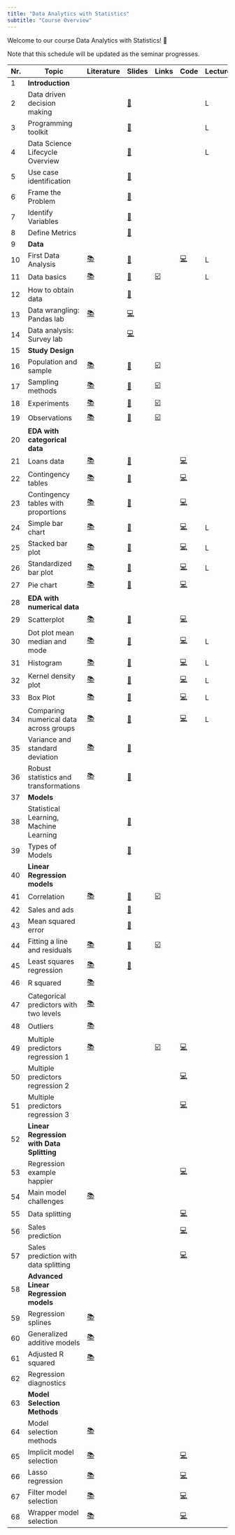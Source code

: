 ```yaml
---
title: "Data Analytics with Statistics"
subtitle: "Course Overview"
---
```


Welcome to our course Data Analytics with Statistics! 👋  

:::{.callout-note}
 Note that this schedule will be updated as the seminar progresses.
:::


|	Nr.	|	Topic	|	Literature	|		Slides		|	Links	|		Code		|	Lecture/Online	|
|	---	|	---	|	---	|		---		|	---	|		---		|	---	|
|	1	|	**Introduction**	|		|				|		|				|		|
|	2	|	Data driven decision making	|		|		[📑](https://docs.google.com/presentation/d/1AfzqhjEAfJ5X4Q8YC9GK14jEBfdDXEIRmXonriwYHNY/export/pdf)		|		|				|	L	|
|	3	|	Programming toolkit	|		|		[📑](https://docs.google.com/presentation/d/1AHDCyelaOumvZ9-MRLEaSGCulXvvo-hcoFRrTESQW-c/export/pdf)		|		|				|	L	|
|	4	|	Data Science Lifecycle Overview	|		|		[📑](https://docs.google.com/presentation/d/1LR0LmvKFycE3MIjfDEp6L_bGdJtCOe60rFycWIYayBI/export/pdf)		|		|				|	L	|
|	5	|	Use case identification	|		|		[📑](https://docs.google.com/presentation/d/1RT7IhYgLgNJ8RiT28sMr8Mfyk5y_e-rfYg3jRsPKGEA/export/pdf)		|		|				|		|
|	6	|	Frame the Problem	|		|		[📑](https://docs.google.com/presentation/d/12WRK3EgiHOHz2vsJnYxIxNvDQmjTMax1iTSqsjVr7JY/export/pdf)		|		|				|		|
|	7	|	Identify Variables	|		|		[📑](https://docs.google.com/presentation/d/1VqXuDX_3VFNOGMw3y3uQmvFr2m7b6BlW3if_icQSstM/export/pdf)		|		|				|		|
|	8	|	Define Metrics	|		|		[📑](https://docs.google.com/presentation/d/1vlVqqU4Frt8y_GaCs4qVx7EVPyNravGhpgkV6tGeYmY/export/pdf)		|		|				|		|
|	9	|	**Data**	|		|				|		|				|		|
|	10	|	First Data Analysis	|	[📚](https://openintro-ims.netlify.app/data-hello.html#case-study-stents-strokes)	|		[📑](https://docs.google.com/presentation/d/1YXoCWZv37c3u_cMBc3o2_IG_atDlGdLhCwin_Rciwck/export/pdf)		|		|		[💻](https://colab.research.google.com/github/kirenz/lab-ims/blob/main/ae/1_netflix.ipynb)		|	L	|
|	11	|	Data basics	|	[📚](https://openintro-ims.netlify.app/data-hello.html#data-basics)	|		[📑](https://docs.google.com/presentation/d/1IlR_HTTNE865xiT3GlXD5_RNZDMMtlbNKRftLXPPmsw/export/pdf)		|	[☑️](https://forms.gle/EJT7mcYgPi8drKgR9)	|				|	L	|
|	12	|	How to obtain data	|		|		[📑](https://docs.google.com/presentation/d/1zldRDAOqmjoJmY_D4-ZkWfhwaklt-UfAPKH4G5kmFVY/export/pdf)		|		|				|		|
|	13	|	Data wrangling: Pandas lab	|	[📚](https://pandas.pydata.org/docs/)	|		[💻](https://kirenz.github.io/lab-pandas-intro)		|		|				|		|
|	14	|	Data analysis: Survey lab	|		|		[💻](https://kirenz.github.io/lab-survey)		|		|				|		|
|	15	|	**Study Design**	|		|				|		|				|		|
|	16	|	Population and sample	|	[📚](https://openintro-ims.netlify.app/data-design.html#data-design)	|		[📑](https://docs.google.com/presentation/d/1QPdxp5sFumf9zee-WypsuzSkY7n_hvkhFsdJkRF3-pw/export/pdf)		|	[☑️](https://forms.gle/qPYg55ncRyUGCqXH8)	|				|		|
|	17	|	Sampling methods	|	[📚](https://openintro-ims.netlify.app/data-design.html#sampling-principles-strategies)	|		[📑](https://docs.google.com/presentation/d/1Rby9NR9F8pu1xHka0Xt1vvbH-oDRfrFC-bwb49IbhA8/export/pdf)		|	[☑️](https://forms.gle/SnQsTPKF5CRQ1Wa49)	|				|		|
|	18	|	Experiments	|	[📚](https://openintro-ims.netlify.app/data-design.html#experiments)	|		[📑](https://docs.google.com/presentation/d/1FTNBLYBCId2qsL1sMJf3qgBtaFH3hpbUm8lPck5BaTQ/export/pdf)		|	[☑️](https://forms.gle/6Tu92Ez83XANW8Un6)	|				|		|
|	19	|	Observations	|	[📚](https://openintro-ims.netlify.app/data-design.html#observational-studies)	|		[📑](https://docs.google.com/presentation/d/1Oz5T_nuO1UFcjbliFmsEQWxG1dKJHDPPNWDeTvukxbE/export/pdf)		|	[☑️](https://forms.gle/V36KmsTjeH2finms9)	|				|		|
|	20	|	**EDA with categorical data**	|		|				|		|				|		|
|	21	|	Loans data	|	[📚](https://openintro-ims.netlify.app/explore-categorical.html#explore-categorical)	|		[📑](https://docs.google.com/presentation/d/1o0TVpTvndPA1J23CdTtEThYSekjudkGXuW9HiEA65yc/export/pdf)		|		|		[💻](https://colab.research.google.com/github/kirenz/lab-altair/blob/main/ae/04-1-data-overview.ipynb)		|		|
|	22	|	Contingency tables	|	[📚](https://openintro-ims.netlify.app/explore-categorical.html#contingency-tables-and-bar-plots)	|		[📑](https://docs.google.com/presentation/d/1xIfx5wWjSi2ciGDo3OcYmjOYWzQZ5jWC-UwqioKKO6k/export/pdf)		|		|		[💻](https://colab.research.google.com/github/kirenz/lab-altair/blob/main/ae/04-1-contingency-table.ipynb)		|		|
|	23	|	Contingency tables with proportions	|	[📚](https://openintro-ims.netlify.app/explore-categorical.html#row-and-column-proportions)	|		[📑](https://docs.google.com/presentation/d/1fY1jRrnluZg9MDei9hcdtCRmRXlUqCg6lonQVzkItPQ/export/pdf)		|		|		[💻](https://colab.research.google.com/github/kirenz/lab-altair/blob/main/ae/04-3-row-column-proportions.ipynb)		|		|
|	24	|	Simple bar chart	|	[📚](https://openintro-ims.netlify.app/explore-categorical.html#contingency-tables-and-bar-plots)	|		[📑](https://docs.google.com/presentation/d/1RpYvnIxE5QCK3-urCa76CHUvDqOKlFb7TdAn6XgYjew/export/pdf)		|		|		[💻](https://colab.research.google.com/github/kirenz/lab-altair/blob/main/ae/04-1-bar-chart-altair.ipynb)		|	L	|
|	25	|	Stacked bar plot	|	[📚](https://openintro-ims.netlify.app/explore-categorical.html#bar-plots-with-two-variables)	|		[📑](https://docs.google.com/presentation/d/1TU5pqJqfgzcBRitDtSxjdRPhwl2TM9Rt3u3FHTPT020/export/pdf)		|		|		[💻](https://colab.research.google.com/github/kirenz/lab-altair/blob/main/ae/04-2-stacked-bar-chart-altair.ipynb)		|	L	|
|	26	|	Standardized bar plot	|	[📚](https://openintro-ims.netlify.app/explore-categorical.html#bar-plots-with-two-variables)	|		[📑](https://docs.google.com/presentation/d/1BV7XwkZLfTMe5acsDomL3pcSsNhatpswRa11XuzNuLQ/export/pdf)		|		|		[💻](https://colab.research.google.com/github/kirenz/lab-altair/blob/main/ae/04-2-standardized-bar-chart-altair.ipynb)		|	L	|
|	27	|	Pie chart	|	[📚](https://openintro-ims.netlify.app/explore-categorical.html#pie-charts)	|		[📑](https://docs.google.com/presentation/d/1Ks3jugleTrpLHwI0CDcPl2P7Uvj5z-iR35iTKJeNGxY/export/pdf)		|		|		[💻](https://colab.research.google.com/github/kirenz/lab-altair/blob/main/ae/04-4-pie-charts-altair.ipynb)		|		|
|	28	|	**EDA with numerical data**	|		|				|		|				|		|
|	29	|	Scatterplot	|	[📚](https://openintro-ims.netlify.app/explore-numerical.html#scatterplots)	|		[📑](https://docs.google.com/presentation/d/1K13NYtk-fXgIZCszUWkSN1FWqLPf8Ey8U7l9YZSQDtU/export/pdf)		|		|		[💻](https://colab.research.google.com/github/kirenz/lab-altair/blob/main/ae/05-1-scatterplot-paired-data-altair.ipynb)		|		|
|	30	|	Dot plot mean median and mode	|	[📚](https://openintro-ims.netlify.app/explore-numerical.html#dotplots)	|		[📑](https://docs.google.com/presentation/d/1x0gxZ063LQOHHvvTdwP_086HPfl3Ul2PuzGDZFLXzI0/export/pdf)		|		|		[💻](https://colab.research.google.com/github/kirenz/lab-altair/blob/main/ae/05-2-dot-plots-mean-altair.ipynb)		|	L	|
|	31	|	Histogram 	|	[📚](https://openintro-ims.netlify.app/explore-numerical.html#histograms)	|		[📑](https://docs.google.com/presentation/d/1tpbG5V28sIVdLuE_oIWzz59tRMRNL8baXu2xHzE4Hb4/export/pdf)		|		|		[💻](https://colab.research.google.com/github/kirenz/lab-altair/blob/main/ae/05-3-histograms-altair.ipynb)		|	L	|
|	32	|	Kernel density plot	|	[📚](https://openintro-ims.netlify.app/explore-numerical.html#histograms)	|		[📑](https://docs.google.com/presentation/d//export/pdf)		|		|		[💻](https://colab.research.google.com/github/kirenz/lab-altair/blob/main/ae/05-3-histograms-kernel-density-altair.ipynb)		|	L	|
|	33	|	Box Plot	|	[📚](https://openintro-ims.netlify.app/explore-numerical.html#boxplots)	|		[📑](https://docs.google.com/presentation/d/1VqT9rAbE_1zfhLrWNiQRiOjiJ0-pSjN1T0DM_BMAl_A/export/pdf)		|		|		[💻](https://colab.research.google.com/github/kirenz/lab-altair/blob/main/ae/05-5-box-plot-altair.ipynb)		|	L	|
|	34	|	Comparing numerical data across groups	|	[📚](https://openintro-ims.netlify.app/explore-categorical.html#comparing-numerical-data-across-groups)	|		[📑](https://docs.google.com/presentation/d/1yWzxDmaSVwygOQoAuRdYLq_32lIe_utHlaOWW5f63jk/export/pdf)		|		|		[💻](https://colab.research.google.com/github/kirenz/lab-altair/blob/main/ae/04-6-comparisons-across-groups-altair.ipynb)		|	L	|
|	35	|	Variance and standard deviation	|	[📚](https://openintro-ims.netlify.app/explore-numerical.html#histograms)	|		[📑](https://docs.google.com/presentation/d/1bsu5VJyS1LMFM3N6oh66dQ-Qf3DWiqRMPvasIbRqpLU/export/pdf)		|		|				|		|
|	36	|	Robust statistics and transformations	|	[📚](https://openintro-ims.netlify.app/explore-numerical.html#robust-statistics)	|		[📑](https://docs.google.com/presentation/d/16Oy2-hXJgTd4IUjYSj6ZN0gBimS_Oe5OSpe7B6I91qg/export/pdf)		|		|				|		|
|	37	|	**Models**	|		|				|		|				|		|
|	38	|	Statistical Learning, Machine Learning	|		|		[📑](https://docs.google.com/presentation/d/1P3MkbJseVwLggUP_lGoNoZ3mk4_nOOBFZ6GmVzvBCzM/export/pdf)		|		|				|		|
|	39	|	Types of Models	|		|		[📑](https://docs.google.com/presentation/d/1ZycVKQLPSHGUv3Mga1CE3BHTL0W_gfszs6SkEh7fzeU/export/pdf)		|		|				|		|
|	40	|	**Linear Regression models**	|		|				|		|				|		|
|	41	|	Correlation	|	[📚](https://openintro-ims.netlify.app/model-slr.html#describing-linear-relationships-with-correlation)	|		[📑](https://docs.google.com/presentation/d/1JyvtQBRiUhjncLki3ozy4SvvgwRqS7Gmj_vUpFokzzo/export/pdf)		|	[☑️](https://forms.gle/5ntV6z8yHk8g4qgZ8)	|	<!--	[💻](https://colab.research.google.com/github/kirenz/lab-ims/blob/main/ims/07-2-correlation.ipynb)	-->	|		|
|	42	|	Sales and ads	|		|		[📑](https://docs.google.com/presentation/d/1q9o_PycjwItr-5PxotZFFzkwdqvo8fVskv_Y0H1CbxE/export/pdf)		|		|	<!--	[💻](https://colab.research.google.com/github/kirenz/lab-models/blob/main/ae/1_intro_sales.ipynb)	-->	|		|
|	43	|	Mean squared error	|		|		[📑](https://docs.google.com/presentation/d/1DnX0RnGCguOE2elQJFrcu2efZp6hjre7fsTrAfBJQTA/export/pdf)		|		|	<!--	[💻](https://colab.research.google.com/github/kirenz/lab-models/blob/main/ae/2_mse.ipynb)	-->	|		|
|	44	|	Fitting a line and residuals	|	[📚](https://openintro-ims.netlify.app/model-slr.html#fit-line-res-cor)	|		[📑](https://docs.google.com/presentation/d/18xWbx5rkptYfOaqzpfIc7RD-LC9Y-Wgs_7tz9Z2a2hg/export/pdf)		|	[☑️](https://forms.gle/JFMXzjByDRGZtbDx8)	|	<!--	[💻](https://colab.research.google.com/github/kirenz/lab-ims/blob/main/ims/07-1-fitting.ipynb)	-->	|		|
|	45	|	Least squares regression	|	[📚](https://openintro-ims.netlify.app/model-slr.html#least-squares-regression)	|		[📑](https://docs.google.com/presentation/d/1jreIuC0fOiVPHt6CUNYb-Kb4uKogCeftBZP5Zum6jSQ/export/pdf)		|		|	<!--	[💻](https://colab.research.google.com/github/kirenz/lab-ims/blob/main/ims/07-3-least-squares.ipynb)	-->	|		|
|	46	|	R squared	|	[📚](https://openintro-ims.netlify.app/model-slr.html#r-squared)	|	<!--	[📑](https://docs.google.com/presentation/d/1ZIijR7F877M9peDH2rhb3IO7dP6JGDd1ypz_C2pAyGI/export/pdf)	-->	|		|	<!--	[💻](https://colab.research.google.com/github/kirenz/lab-ims/blob/main/ims/07-4-strength-fit.ipynb)	-->	|		|
|	47	|	Categorical predictors with two levels	|	[📚](https://openintro-ims.netlify.app/model-slr.html#categorical-predictor-two-levels)	|	<!--	[📑](https://docs.google.com/presentation/d/1Ca1pslYtl_bsPgY00JMhseV4klnU81AWw6s5Y8a15PA/export/pdf)	-->	|		|	<!--	[💻](https://colab.research.google.com/github/kirenz/lab-ims/blob/main/ims/07-5-categorical.ipynb)	-->	|		|
|	48	|	Outliers	|	[📚](https://openintro-ims.netlify.app/model-slr.html#outliers-in-regression)	|	<!--	[📑](https://docs.google.com/presentation/d/1UxbXpM0_BtZu9nAUczUopOOGT39hzn9Ucz0jOTYmM_Y/export/pdf)	-->	|		|	<!--		-->	|		|
|	49	|	Multiple predictors regression 1	|	[📚](https://openintro-ims.netlify.app/model-mlr.html#model-mlr)	|	<!--	[📑](https://docs.google.com/presentation/d/1ijhtWW58Kx1-ltulPSc1dKotJrXS7ZTGi6RFCKOGStA/export/pdf)	-->	|	[☑️](https://forms.gle/wHPHMvbTDczNaQD97)	|		[💻](https://colab.research.google.com/github/kirenz/lab-ims/blob/main/ims/08a-1-multiple.ipynb)		|		|
|	50	|	Multiple predictors regression 2	|		|	<!--	NA	-->	|		|		[💻](https://colab.research.google.com/github/kirenz/lab-ims/blob/main/ims/08a-2-multiple.ipynb)		|		|
|	51	|	Multiple predictors regression 3	|		|	<!--	NA	-->	|		|		[💻](https://colab.research.google.com/github/kirenz/lab-ims/blob/main/ims/08a-3-multiple.ipynb)		|		|
|	52	|	**Linear Regression with Data Splitting**	|		|	<!--		-->	|		|				|		|
|	53	|	Regression example happier	|		|	<!--	[📑](https://docs.google.com/presentation/d/1ZrzKUPZqp7GlCAh4uFpXnvUW6kQTvUgD2G-YZ7B24aM/export/pdf)	-->	|		|		[💻](https://colab.research.google.com/github/kirenz/lab-models/blob/main/mr/happier-c.ipynb)		|		|
|	54	|	Main model challenges	|	[📚](https://e-learning.hdm-stuttgart.de/moodle/pluginfile.php/430097/mod_resource/content/0/Hands%20on%20Machine%20Learning%2C%20Model%20Challenges.pdf)	|	<!--		-->	|		|	<!--		-->	|		|
|	55	|	Data splitting	|		|	<!--	[📑](https://docs.google.com/presentation/d/16DAGzUTUzI_prncqDeZx2HhpNnM_xTOL_Na0xTaDeVk/export/pdf)	-->	|		|		[💻](https://colab.research.google.com/github/kirenz/lab-models/blob/main/mr/happier-splitting-c.ipynb)		|		|
|	56	|	Sales prediction	|		|	<!--	[📑](https://docs.google.com/presentation/d/1CQUpb2fwezmni-GUeTsbxkE9ZekKK69eAzqKEdUBAm8/export/pdf)	-->	|		|		[💻](https://colab.research.google.com/github/kirenz/lab-altair/blob/main/ae/04-2-stacked-bar-chart-altair.ipynb)		|		|
|	57	|	Sales prediction with data splitting	|		|	<!--	NA	-->	|		|		[💻](https://colab.research.google.com/github/kirenz/lab-altair/blob/main/ae/04-2-standardized-bar-chart-altair.ipynb)		|		|
|	58	|	**Advanced Linear Regression models**	|		|	<!--		-->	|		|	<!--		-->	|		|
|	59	|	Regression splines	|	[📚](https://www.statlearning.com/)	|	<!--	NA	-->	|		|	<!--	[💻](https://colab.research.google.com/github/kirenz/notebooks/blob/main/ims/copy/99-1-splines.ipynb)	-->	|		|
|	60	|	Generalized additive models	|	[📚](https://www.statlearning.com/)	|	<!--	NA	-->	|		|	<!--	[💻](https://colab.research.google.com/github/kirenz/notebooks/blob/main/ims/copy/99-1-gam.ipynb)	-->	|		|
|	61	|	Adjusted R squared	|	[📚](https://openintro-ims.netlify.app/model-mlr.html#adjusted-r-squared)	|	<!--	[📑](https://docs.google.com/presentation/d/17l_8tVrVxyZRBZylkHa4J4ACCgp43gIqVgBQ5tuB9KM/export/pdf)	-->	|		|	<!--		-->	|		|
|	62	|	Regression diagnostics	|		|	<!--	NA	-->	|		|	<!--	[💻](https://colab.research.google.com/github/kirenz/notebooks/blob/main/ims/copy/99-1-diagnostics-c.ipynb)	-->	|		|
|	63	|	**Model Selection Methods**	|		|	<!--		-->	|		|	<!--		-->	|		|
|	64	|	Model selection methods	|	[📚](http://www.feat.engineering/selection.html)	|	<!--	[📑](https://docs.google.com/presentation/d/1nosMLlMYxQ6gMw9betZ9AL6z8sHGqM7s9jL-Mf0VnXo/export/pdf)	-->	|		|	<!--		-->	|		|
|	65	|	Implicit model selection	|	[📚](https://www.statlearning.com/)	|	<!--	NA	-->	|		|		[💻](https://colab.research.google.com/github/kirenz/lab-ims/blob/main/ims/08d-1-implicit.ipynb)		|		|
|	66	|	Lasso regression	|	[📚](https://www.statlearning.com/)	|	<!--	NA	-->	|		|		[💻](https://colab.research.google.com/github/kirenz/notebooks/blob/main/ims/copy/99-1-lasso-c.ipynb)		|		|
|	67	|	Filter model selection	|	[📚](http://www.feat.engineering/selection.html)	|	<!--	NA	-->	|		|		[💻](https://colab.research.google.com/github/kirenz/lab-ims/blob/main/ims/08d-2-filter.ipynb)		|		|
|	68	|	Wrapper model selection	|	[📚](http://www.feat.engineering/selection.html)	|	<!--	NA	-->	|		|		[💻](https://colab.research.google.com/github/kirenz/lab-ims/blob/main/ims/08d-3-wrapper.ipynb)		|		|